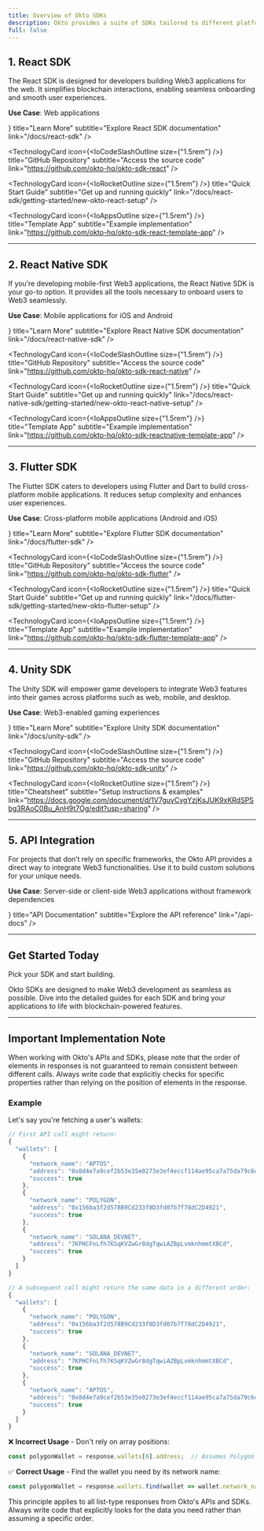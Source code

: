 ```yaml
---
title: Overview of Okto SDKs
description: Okto provides a suite of SDKs tailored to different platforms, enabling you to integrate Web3 functionalities effortlessly. Whether you're building for the web, mobile, or other platforms, Okto has an SDK to match your needs. Below is an overview of each SDK, its use case, and links to get started.
full: false
---
```



<AIMarkdownComponent isIndex={false} />

## 1. **React SDK**
The React SDK is designed for developers building Web3 applications for the web. It simplifies blockchain interactions, enabling seamless onboarding and smooth user experiences.

**Use Case**: Web applications

<div className="grid grid-cols-1 md:grid-cols-2 gap-3 md:gap-6 lg:gap-8">
  <TechnologyCard
    icon={<IoBookOutline size={"1.5rem"} />}
    title="Learn More"
    subtitle="Explore React SDK documentation"
    link="/docs/react-sdk"
  />

  <TechnologyCard
    icon={<IoCodeSlashOutline size={"1.5rem"} />}
    title="GitHub Repository"
    subtitle="Access the source code"
    link="https://github.com/okto-hq/okto-sdk-react"
  />

  <TechnologyCard
    icon={<IoRocketOutline size={"1.5rem"} />}
    title="Quick Start Guide"
    subtitle="Get up and running quickly"
    link="/docs/react-sdk/getting-started/new-okto-react-setup"
  />

  <TechnologyCard
    icon={<IoAppsOutline size={"1.5rem"} />}
    title="Template App"
    subtitle="Example implementation"
    link="https://github.com/okto-hq/okto-sdk-react-template-app"
  />
</div>

---

## 2. **React Native SDK**
If you’re developing mobile-first Web3 applications, the React Native SDK is your go-to option. It provides all the tools necessary to onboard users to Web3 seamlessly.

**Use Case**: Mobile applications for iOS and Android

<div className="grid grid-cols-1 md:grid-cols-2 gap-3 md:gap-6 lg:gap-8">
  <TechnologyCard
    icon={<IoBookOutline size={"1.5rem"} />}
    title="Learn More"
    subtitle="Explore React Native SDK documentation"
    link="/docs/react-native-sdk"
  />

  <TechnologyCard
    icon={<IoCodeSlashOutline size={"1.5rem"} />}
    title="GitHub Repository"
    subtitle="Access the source code"
    link="https://github.com/okto-hq/okto-sdk-react-native"
  />

  <TechnologyCard
    icon={<IoRocketOutline size={"1.5rem"} />}
    title="Quick Start Guide"
    subtitle="Get up and running quickly"
    link="/docs/react-native-sdk/getting-started/new-okto-react-native-setup"
  />

  <TechnologyCard
    icon={<IoAppsOutline size={"1.5rem"} />}
    title="Template App"
    subtitle="Example implementation"
    link="https://github.com/okto-hq/okto-sdk-reactnative-template-app"
  />
</div>

---

## 3. **Flutter SDK**
The Flutter SDK caters to developers using Flutter and Dart to build cross-platform mobile applications. It reduces setup complexity and enhances user experiences.

**Use Case**: Cross-platform mobile applications (Android and iOS)

<div className="grid grid-cols-1 md:grid-cols-2 gap-3 md:gap-6 lg:gap-8">
  <TechnologyCard
    icon={<IoBookOutline size={"1.5rem"} />}
    title="Learn More"
    subtitle="Explore Flutter SDK documentation"
    link="/docs/flutter-sdk"
  />

  <TechnologyCard
    icon={<IoCodeSlashOutline size={"1.5rem"} />}
    title="GitHub Repository"
    subtitle="Access the source code"
    link="https://github.com/okto-hq/okto-sdk-flutter"
  />

  <TechnologyCard
    icon={<IoRocketOutline size={"1.5rem"} />}
    title="Quick Start Guide"
    subtitle="Get up and running quickly"
    link="/docs/flutter-sdk/getting-started/new-okto-flutter-setup"
  />

  <TechnologyCard
    icon={<IoAppsOutline size={"1.5rem"} />}
    title="Template App"
    subtitle="Example implementation"
    link="https://github.com/okto-hq/okto-sdk-flutter-template-app"
  />
</div>

---

## 4. **Unity SDK**
The Unity SDK will empower game developers to integrate Web3 features into their games across platforms such as web, mobile, and desktop.

**Use Case**: Web3-enabled gaming experiences

<div className="grid grid-cols-1 md:grid-cols-2 gap-3 md:gap-6 lg:gap-8">
  <TechnologyCard
    icon={<IoBookOutline size={"1.5rem"} />}
    title="Learn More"
    subtitle="Explore Unity SDK documentation"
    link="/docs/unity-sdk"
  />

  <TechnologyCard
    icon={<IoCodeSlashOutline size={"1.5rem"} />}
    title="GitHub Repository"
    subtitle="Access the source code"
    link="https://github.com/okto-hq/okto-sdk-unity"
  />

  <TechnologyCard
    icon={<IoRocketOutline size={"1.5rem"} />}
    title="Cheatsheet"
    subtitle="Setup instructions & examples"
    link="https://docs.google.com/document/d/1V7guvCvgYzjKsJUK9xKRdSPSbg3RAoC0Bu_AnH9t7Og/edit?usp=sharing"
  />
</div>

---

## 5. **API Integration**
For projects that don’t rely on specific frameworks, the Okto API provides a direct way to integrate Web3 functionalities. Use it to build custom solutions for your unique needs.

**Use Case**: Server-side or client-side Web3 applications without framework dependencies

<div className="grid grid-cols-1 md:grid-cols-2 gap-3 md:gap-6 lg:gap-8">
  <TechnologyCard
    icon={<IoBookOutline size={"1.5rem"} />}
    title="API Documentation"
    subtitle="Explore the API reference"
    link="/api-docs"
  />
</div>

---

## Get Started Today

Pick your SDK and start building.

Okto SDKs are designed to make Web3 development as seamless as possible. Dive into the detailed guides for each SDK and bring your applications to life with blockchain-powered features.

---

## Important Implementation Note

When working with Okto's APIs and SDKs, please note that the order of elements in responses is not guaranteed to remain consistent between different calls. Always write code that explicitly checks for specific properties rather than relying on the position of elements in the response.

### Example

Let's say you're fetching a user's wallets:

```typescript
// First API call might return:
{
  "wallets": [
    {
      "network_name": "APTOS",
      "address": "0x8d4e7a9cef2b53e35e0273e3ef4eccf114ae95ca7a75da79c6cbd416f9b12ab3",
      "success": true
    },
    {
      "network_name": "POLYGON",
      "address": "0x156ba3f2d578B9Cd233f8D3fd07b7f78dC2D4921",
      "success": true
    },
    {
      "network_name": "SOLANA_DEVNET",
      "address": "7KPHCFnLfh7KSqKVZwGr8dgTqwiAZBpLvmknhmmtXBCd",
      "success": true
    }
  ]
}

// A subsequent call might return the same data in a different order:
{
  "wallets": [
    {
      "network_name": "POLYGON",
      "address": "0x156ba3f2d578B9Cd233f8D3fd07b7f78dC2D4921",
      "success": true
    },
    {
      "network_name": "SOLANA_DEVNET",
      "address": "7KPHCFnLfh7KSqKVZwGr8dgTqwiAZBpLvmknhmmtXBCd",
      "success": true
    },
    {
      "network_name": "APTOS",
      "address": "0x8d4e7a9cef2b53e35e0273e3ef4eccf114ae95ca7a75da79c6cbd416f9b12ab3",
      "success": true
    }
  ]
}
```

❌ **Incorrect Usage** - Don't rely on array positions:
```typescript
const polygonWallet = response.wallets[0].address;  // Assumes Polygon wallet is first
```

✅ **Correct Usage** - Find the wallet you need by its network name:
```typescript
const polygonWallet = response.wallets.find(wallet => wallet.network_name === 'POLYGON')?.address;
```

This principle applies to all list-type responses from Okto's APIs and SDKs. Always write code that explicitly looks for the data you need rather than assuming a specific order.